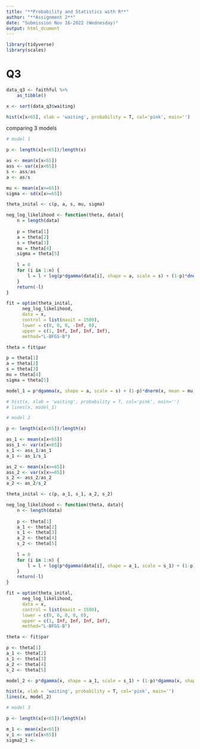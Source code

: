 ```yaml
---
title: "**Probability and Statistics with R**"
author: "**Assignment 2**"
date: "Submission Nov 16-2022 (Wednesday)"
output: html_dcument
---
```


```r
library(tidyverse)
library(scales)
```

# Q3

```r
data_q3 <- faithful %>% 
    as_tibble()

x <- sort(data_q3$waiting)

hist(x[x<65], xlab = 'waiting', probability = T, col='pink', main='')

```

comparing 3 models

```r
# model 1

p <- length(x[x<65])/length(x)

as <- mean(x[x<65])
ass <- var(x[x<65])
s <- ass/as
a <- as/s

mu <- mean(x[x>=65])
sigma <- sd(x[x>=65])

theta_inital <- c(p, a, s, mu, sigma)

neg_log_likelihood <- function(theta, data){
    n = length(data)
    
    p = theta[1]
    a = theta[2]
    s = theta[3]
    mu = theta[4]
    sigma = theta[5]
    
    l = 0
    for (i in 1:n) {
        l = l + log(p*dgamma(data[i], shape = a, scale = s) + (1-p)*dnorm(data[i], mean = mu, sd = sigma))
    }
    return(-l)
}

fit = optim(theta_inital,
      neg_log_likelihood,
      data = x,
      control = list(maxit = 1500),
      lower = c(0, 0, 0, -Inf, 0),
      upper = c(1, Inf, Inf, Inf, Inf),
      method="L-BFGS-B")

theta = fit$par

p = theta[1]
a = theta[2]
s = theta[3]
mu = theta[4]
sigma = theta[5]

model_1 = p*dgamma(x, shape = a, scale = s) + (1-p)*dnorm(x, mean = mu, sd = sigma)

# hist(x, xlab = 'waiting', probability = T, col='pink', main='')
# lines(x, model_1)
```

```r
# model 2

p <- length(x[x<65])/length(x)

as_1 <- mean(x[x<65])
ass_1 <- var(x[x<65])
s_1 <- ass_1/as_1
a_1 <- as_1/s_1

as_2 <- mean(x[x>=65])
ass_2 <- var(x[x>=65])
s_2 <- ass_2/as_2
a_2 <- as_2/s_2

theta_inital <- c(p, a_1, s_1, a_2, s_2)

neg_log_likelihood <- function(theta, data){
    n <- length(data)
    
    p <- theta[1]
    a_1 <- theta[2]
    s_1 <- theta[3]
    a_2 <- theta[4]
    s_2 <- theta[5]
    
    l = 0
    for (i in 1:n) {
        l = l + log(p*dgamma(data[i], shape = a_1, scale = s_1) + (1-p)*dgamma(data[i], shape = a_2, scale = s_2))
    }
    return(-l)
}

fit = optim(theta_inital,
      neg_log_likelihood,
      data = x,
      control = list(maxit = 1500),
      lower = c(0, 0, 0, 0, 0),
      upper = c(1, Inf, Inf, Inf, Inf),
      method="L-BFGS-B")

theta <- fit$par

p <- theta[1]
a_1 <- theta[2]
s_1 <- theta[3]
a_2 <- theta[4]
s_2 <- theta[5]

model_2 <- p*dgamma(x, shape = a_1, scale = s_1) + (1-p)*dgamma(x, shape = a_2, scale = s_2)

hist(x, xlab = 'waiting', probability = T, col='pink', main='')
lines(x, model_2)
```

```r
# model 3

p <- length(x[x<65])/length(x)

m_1 <- mean(x[x<65])
v_1 <- var(x[x<65])
sigma2_1 <- 
```




